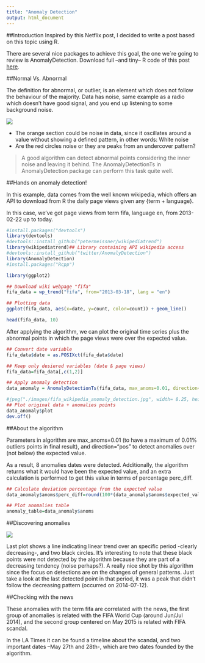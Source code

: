 ```yaml
---
title: "Anomaly Detection"
output: html_document
---
```


##Introduction
Inspired by this Netflix post, I decided to write a post based on this topic using R.

There are several nice packages to achieve this goal, the one we´re going to review is AnomalyDetection.
Download full –and tiny– R code of this post [here](https://github.com/pablo14/anomaly_detection_post).

##Normal Vs. Abnormal

The definition for abnormal, or outlier, is an element which does not follow the behaviour of the majority.
Data has noise, same example as a radio which doesn’t have good signal, and you end up listening to some background noise.

![](../images/anomaly.jpg)

* The orange section could be noise in data, since it oscillates around a value without showing a defined pattern, in other words: White noise
* Are the red circles noise or they are peaks from an undercover pattern?

> A good algorithm can detect abnormal points considering the inner noise and leaving it behind. The AnomalyDetectionTs in AnomalyDetection package can perform this task quite well.

##Hands on anomaly detection!

In this example, data comes from the well known wikipedia, which offers an API to download from R the daily page views given any {term + language}.

In this case, we’ve got page views from term fifa, language en, from 2013-02-22 up to today.

```r
#install.packages("devtools")
library(devtools)
#devtools::install_github("petermeissner/wikipediatrend")
library(wikipediatrend)## Library containing API wikipedia access
#devtools::install_github("twitter/AnomalyDetection")
library(AnomalyDetection)
#install.packages("Rcpp")

library(ggplot2)
```
```r
## Download wiki webpage "fifa" 
fifa_data = wp_trend("fifa", from="2013-03-18", lang = "en")

## Plotting data
ggplot(fifa_data, aes(x=date, y=count, color=count)) + geom_line()
```

```r
head(fifa_data, 10)
```

After applying the algorithm, we can plot the original time series plus the abnormal points in which the page views were over the expected value.

```r
## Convert date variable
fifa_data$date = as.POSIXct(fifa_data$date)

## Keep only desiered variables (date & page views)
fifa_data=fifa_data[,c(1,2)]

## Apply anomaly detection
data_anomaly = AnomalyDetectionTs(fifa_data, max_anoms=0.01, direction="pos", plot=TRUE, e_value = T)

#jpeg("./images/fifa_wikipedia_anomaly_detection.jpg", width= 8.25, height= 5.25, units="in", res=500, pointsize = 4)
## Plot original data + anomalies points
data_anomaly$plot
dev.off()
```
##About the algorithm

Parameters in algorithm are max_anoms=0.01 (to have a maximum of 0.01% outliers points in final result), and direction="pos" to detect anomalies over (not below) the expected value.

As a result, 8 anomalies dates were detected. Additionally, the algorithm returns what it would have been the expected value, and an extra calculation is performed to get this value in terms of percentage perc_diff.

```r
## Calculate deviation percentage from the expected value 
data_anomaly$anoms$perc_diff=round(100*(data_anomaly$anoms$expected_value-data_anomaly$anoms$anoms)/data_anomaly$anoms$expected_value)

## Plot anomalies table
anomaly_table=data_anomaly$anoms
```
##Discovering anomalies

![](../images/anomaly2.jpg)

Last plot shows a line indicating linear trend over an specific period -clearly decreasing-, and two black circles. It’s interesting to note that these black points were not detected by the algorithm because they are part of a decreasing tendency (noise perhaps?).
A really nice shot by this algorithm since the focus on detections are on the changes of general patterns. Just take a look at the last detected point in that period, it was a peak that didn’t follow the decreasing pattern (occurred on 2014-07-12).

##Checking with the news

These anomalies with the term fifa are correlated with the news, the first group of anomalies is related with the FIFA World Cup (around Jun/Jul 2014), and the second group centered on May 2015 is related with FIFA scandal.

In the LA Times it can be found a timeline about the scandal, and two important dates –May 27th and 28th-, which are two dates founded by the algorithm.

